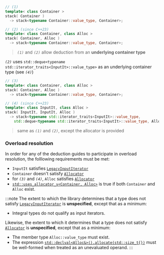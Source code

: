 
```cpp
// (1)
template< class Container >
stack( Container )
  -> stack<typename Container::value_type, Container>;
```
```cpp
// (2) (since C++23)
template< class Container, class Alloc >
stack( Container, Alloc )
  -> stack<typename Container::value_type, Container>;
```
> *`(1)`* and *`(2)`* allow deduction from an **underlying container type**

*`(2)`* uses `std::deque<typename std::iterator_traits<InputIt>::value_type>` as an underlying container type (see *`(4)`*)

```cpp
// (3)
template< class Container, class Alloc >
stack( Container, Alloc )
  -> stack<typename Container::value_type, Container>;
```
```cpp
// (4) (since C++23)
template< class InputIt, class Alloc >
stack( InputIt, InputIt, Alloc )
  -> stack<typename std::iterator_traits<InputIt>::value_type,
    std::deque<typename std::iterator_traits<InputIt>::value_type, Alloc>>;
```
> same as *`(1)`* and *`(2)`*, except the allocator is provided

### Overload resolution
In order for any of the deduction guides to participate in overload resolution, 
the folllowing requirements must be met:
 - `InputIt` satisfies [`LegacyInputIterator`](#)
 - `Container` doesn't satisfy [`Allocator`](#)
 - for <Until v='cpp23'><i><code>(3)</code></i></Until> and <Since v='cpp23'><i><code>(4)</code></i></Since>, `Alloc` satisfies [`Allocator`](#)
 - [`std::uses_allocator_v<Container, Alloc>`](#) is true if both `Container` and `Alloc` exist.

:::note
The extent to which the library determines that a type does not satisfy [`LegacyInputIterator`](#) is **unspecified**,
except that as a minimum:
 - Integral types do not qualify as input iterators.

Likewise, the extent to which it determines that a type does not satisfy [`Allocator`](#) is **unspecified**,
except that as a minimum:
 - The member type `Alloc::value_type` must exist.
 - The expression [`std::declval<Alloc&>().allocate(std::size_t{})`](#) must be well-formed when treated as an unevaluated operand.
:::
